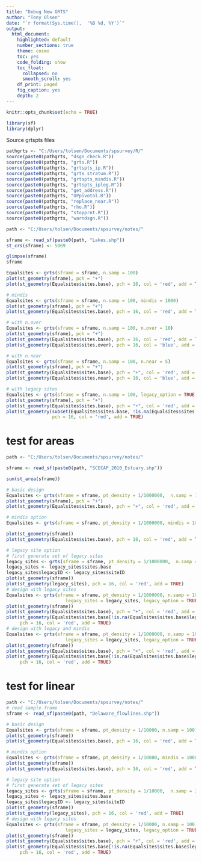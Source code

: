 ```yaml
---
title: "Debug New GRTS"
author: "Tony Olsen"
date: "`r format(Sys.time(),  '%B %d, %Y')`"
output: 
  html_document:
    highlighted: default
    number_sections: true
    theme: cosmo
    toc: yes
    code_folding: show
    toc_float:
      collapsed: no
      smooth_scroll: yes
    df_print: paged
    fig_caption: yes
    depth: 2
---
```


```r
knitr::opts_chunk$set(echo = TRUE)
```

```r
library(sf)
library(dplyr)

```

Source grtspts files
```r
pathgrts <- "C:/Users/tolsen/Documents/spsurvey/R/"
source(paste0(pathgrts, "dsgn_check.R"))
source(paste0(pathgrts, "grts.R"))
source(paste0(pathgrts, "grtspts_ip.R"))
source(paste0(pathgrts, "grts_stratum.R"))
source(paste0(pathgrts, "grtspts_mindis.R"))
source(paste0(pathgrts, "grtspts_ipleg.R"))
source(paste0(pathgrts, "get_address.R"))
source(paste0(pathgrts, "UPpivotal.R"))
source(paste0(pathgrts, "replace_near.R"))
source(paste0(pathgrts, "rho.R"))
source(paste0(pathgrts, "stopprnt.R"))
source(paste0(pathgrts, "warndsgn.R"))


```


```r
path <- "C:/Users/tolsen/Documents/spsurvey/notes/"

sframe <- read_sf(paste0(path, "Lakes.shp"))
st_crs(sframe) <- 5069

glimpse(sframe)
sframe

Equalsites <- grts(sframe = sframe, n.samp = 100)
plot(st_geometry(sframe), pch = "+")
plot(st_geometry(Equalsites$sites.base), pch = 16, col = 'red', add = TRUE)

# mindis
Equalsites <- grts(sframe = sframe, n.samp = 100, mindis = 1000)
plot(st_geometry(sframe), pch = "+")
plot(st_geometry(Equalsites$sites.base), pch = 16, col = 'red', add = TRUE)

# with n.over
Equalsites <- grts(sframe = sframe, n.samp = 100, n.over = 10)
plot(st_geometry(sframe), pch = "+")
plot(st_geometry(Equalsites$sites.base), pch = 16, col = 'red', add = TRUE)
plot(st_geometry(Equalsites$sites.over), pch = 16, col = 'blue', add = TRUE)

# with n.near
Equalsites <- grts(sframe = sframe, n.samp = 100, n.near = 5)
plot(st_geometry(sframe), pch = "+")
plot(st_geometry(Equalsites$sites.base), pch = "+", col = 'red', add = TRUE)
plot(st_geometry(Equalsites$sites.near), pch = 16, col = 'blue', add = TRUE)

# with legacy sites
Equalsites <- grts(sframe = sframe, n.samp = 100, legacy_option = TRUE, legacy_var = "HIST_LAKE")
plot(st_geometry(sframe), pch = "+")
plot(st_geometry(Equalsites$sites.base), pch = "+", col = 'red', add = TRUE)
plot(st_geometry(subset(Equalsites$sites.base, !is.na(Equalsites$sites.base$legacy))), 
                 pch = 16, col = 'red', add = TRUE)
```


# test for areas

```r
path <- "C:/Users/tolsen/Documents/spsurvey/notes/"

sframe <- read_sf(paste0(path, "SCECAP_2010_Estuary.shp"))

sum(st_area(sframe))

# basic design
Equalsites <- grts(sframe = sframe, pt_density = 1/1000000,  n.samp = 100)
plot(st_geometry(sframe), pch = "+")
plot(st_geometry(Equalsites$sites.base), pch = "+", col = 'red', add = TRUE)

# mindis option
Equalsites <- grts(sframe = sframe, pt_density = 1/1000000, mindis = 1000, n.samp = 100)

plot(st_geometry(sframe))
plot(st_geometry(Equalsites$sites.base), pch = 16, col = 'red', add = TRUE)

# legacy site option
# first generate set of legacy sites
legacy_sites <- grts(sframe = sframe, pt_density = 1/1000000,  n.samp = 20)
legacy_sites <- legacy_sites$sites.base
legacy_sites$legacyID <- legacy_sites$siteID
plot(st_geometry(sframe))
plot(st_geometry(legacy_sites), pch = 16, col = 'red', add = TRUE)
# design with legacy sites
Equalsites <- grts(sframe = sframe, pt_density = 1/1000000, n.samp = 100, 
                      legacy_sites = legacy_sites, legacy_option = TRUE, legacy_var = "legacyID")
plot(st_geometry(sframe))
plot(st_geometry(Equalsites$sites.base), pch = "+", col = 'red', add = TRUE)
plot(st_geometry(Equalsites$sites.base[!is.na(Equalsites$sites.base$legacy),]), 
     pch = 16, col = 'red', add = TRUE)
# design with legacy and mindis
Equalsites <- grts(sframe = sframe, pt_density = 1/1000000, n.samp = 100, mindis = 1000,
                      legacy_sites = legacy_sites, legacy_option = TRUE, legacy_var = "legacyID")
plot(st_geometry(sframe))
plot(st_geometry(Equalsites$sites.base), pch = "+", col = 'red', add = TRUE)
plot(st_geometry(Equalsites$sites.base[!is.na(Equalsites$sites.base$legacy),]), 
     pch = 16, col = 'red', add = TRUE)
```


# test for linear

```r
path <- "C:/Users/tolsen/Documents/spsurvey/notes/"
# read sample frame
sframe <- read_sf(paste0(path, "Delaware_flowlines.shp"))

# basic design
Equalsites <- grts(sframe = sframe, pt_density = 1/10000, n.samp = 100)
plot(st_geometry(sframe))
plot(st_geometry(Equalsites$sites.base), pch = 16, col = 'red', add = TRUE)

# mindis option
Equalsites <- grts(sframe = sframe, pt_density = 1/10000, mindis = 1000, n.samp = 100)
plot(st_geometry(sframe))
plot(st_geometry(Equalsites$sites.base), pch = 16, col = 'red', add = TRUE)

# legacy site option
# first generate set of legacy sites
legacy_sites <- grts(sframe = sframe, pt_density = 1/10000,  n.samp = 20)
legacy_sites <- legacy_sites$sites.base
legacy_sites$legacyID <- legacy_sites$siteID
plot(st_geometry(sframe))
plot(st_geometry(legacy_sites), pch = 16, col = 'red', add = TRUE)
# design with legacy sites
Equalsites <- grts(sframe = sframe, pt_density = 1/10000, n.samp = 100, 
                      legacy_sites = legacy_sites, legacy_option = TRUE, legacy_var = "legacyID")
plot(st_geometry(sframe))
plot(st_geometry(Equalsites$sites.base), pch = "+", col = 'red', add = TRUE)
plot(st_geometry(Equalsites$sites.base[!is.na(Equalsites$sites.base$legacy),]), 
     pch = 16, col = 'red', add = TRUE)
```






